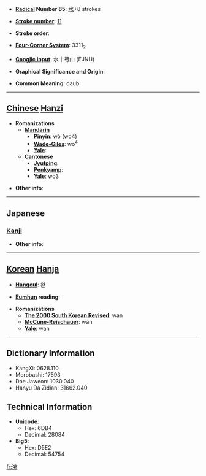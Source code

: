 * '''[[Wiktionary:Chinese radical index| Radical]] Number 85''': [[Wiktionary:Chinese radical index 水|水]]+8 strokes

* '''[[Wiktionary:Chinese total strokes index|Stroke number]]''': [[Wiktionary:Chinese total strokes index 11|11]]

* '''Stroke order''': 

* '''[[Wiktionary:Chinese four corner index|Four-Corner System]]''': 3311<sub>2</sub>

* '''[[Wiktionary:Chinese Cangjie index|Cangjie input]]''': 水十弓山 (EJNU)

* '''Graphical Significance and Origin''': 

* '''Common Meaning''': daub

----

== [[Chinese]] [[Hanzi]] ==

* '''Romanizations'''
** '''[[Mandarin]]'''
*** '''[[Pinyin]]''': wò (wo4)
*** '''[[Wade-Giles]]''': wo<sup>4</sup>
*** '''[[Yale]]''': 
** '''[[Cantonese]]'''
*** '''[[Jyutping]]''':
*** '''[[Penkyamp]]''': 
*** '''[[Yale]]''': wo3

* '''Other info''': 

----

==Japanese==
===[[Kanji]]===
{{kanji|on readings=[[えん]] (en), [[おん]] (on), [[か]] (ka), [[わ]] (wa)|kun readings=}}

* '''Other info''':  

----

== [[Korean]] [[Hanja]] ==

* '''[[Hangeul]]''': 완

* '''[[Eumhun]] reading''': 

* '''Romanizations'''
** '''[[The 2000 South Korean Revised Romanization|The 2000 South Korean Revised]]''': wan
** '''[[McCune-Reischauer]]''': wan
** '''[[Yale]]''': wan

----

== Dictionary Information ==

* KangXi: 0628.110
* Morobashi: 17593
* Dae Jaweon: 1030.040
* Hanyu Da Zidian: 31662.040

== Technical Information ==

* '''Unicode''':
** Hex: 6DB4
** Decimal: 28084
* '''Big5''':
** Hex: D5E2
** Decimal: 54754

[[fr:涴]]